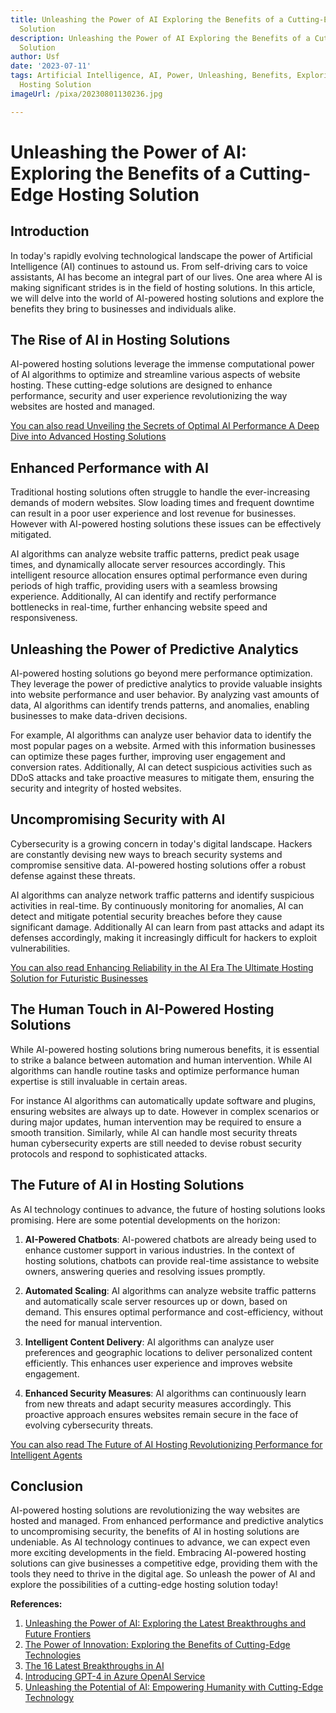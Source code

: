 ```yaml
---
title: Unleashing the Power of AI Exploring the Benefits of a Cutting-Edge Hosting
  Solution
description: Unleashing the Power of AI Exploring the Benefits of a Cutting-Edge Hosting
  Solution
author: Usf
date: '2023-07-11'
tags: Artificial Intelligence, AI, Power, Unleashing, Benefits, Exploring, Cutting-Edge,
  Hosting Solution
imageUrl: /pixa/20230801130236.jpg

---
```

# Unleashing the Power of AI: Exploring the Benefits of a Cutting-Edge Hosting Solution

## Introduction

In  today's rapidly evolving technological landscape  the power of Artificial Intelligence (AI) continues to astound us. From self-driving cars to voice assistants, AI has become an integral part of our lives.  One area where AI is making significant strides is in the field of hosting solutions. In this article, we will delve into the world of AI-powered hosting solutions  and explore the benefits they  bring to businesses and individuals  alike.

## The Rise of AI in Hosting Solutions

AI-powered hosting solutions leverage the immense computational power of AI algorithms to  optimize and streamline various aspects  of website hosting. These cutting-edge solutions are designed to enhance performance, security and user experience revolutionizing the way websites are hosted and managed.

[You can also read  Unveiling  the  Secrets of Optimal AI Performance A Deep Dive into Advanced Hosting Solutions](Unveiling%20the%20Secrets%20of%20Optimal%20AI%20Performance%20A%20Deep%20Dive%20into%20Advanced%20Hosting%20Solutions)


## Enhanced Performance with AI

Traditional hosting solutions often struggle to handle the ever-increasing demands of  modern  websites. Slow loading times and frequent downtime can result in a poor user experience and  lost revenue for businesses. However with AI-powered hosting solutions these issues  can be effectively mitigated.

AI algorithms can analyze website  traffic patterns, predict peak usage  times, and dynamically allocate  server resources accordingly. This intelligent resource  allocation ensures optimal performance even during periods  of high  traffic, providing users with  a seamless  browsing experience. Additionally, AI can identify and rectify performance bottlenecks in real-time, further  enhancing website speed  and responsiveness.

## Unleashing the Power  of Predictive Analytics

AI-powered hosting solutions go beyond mere performance  optimization. They leverage the power of predictive analytics to provide  valuable insights into website performance and user behavior.  By analyzing vast amounts of data, AI algorithms can identify trends patterns, and anomalies, enabling businesses to make data-driven decisions.

For  example,  AI algorithms can analyze user behavior data to identify the most popular pages on a website. Armed  with this information businesses can optimize these pages further, improving user engagement and conversion rates. Additionally, AI can detect suspicious activities such as DDoS attacks and take proactive measures to mitigate them, ensuring the security and integrity of hosted websites.

## Uncompromising Security with AI

Cybersecurity is a growing concern in  today's digital landscape.  Hackers are constantly devising new ways to breach security systems and compromise sensitive data. AI-powered hosting solutions offer a robust defense against  these threats.

AI algorithms can analyze network traffic  patterns and identify suspicious activities in real-time. By continuously monitoring for anomalies, AI can detect and mitigate  potential  security breaches before they cause  significant damage. Additionally AI can  learn  from past attacks and adapt its defenses accordingly, making  it increasingly difficult for hackers to exploit vulnerabilities.

[You can  also read Enhancing Reliability in the AI Era  The Ultimate Hosting Solution for Futuristic Businesses](Enhancing%20Reliability%20in%20the%20AI%20Era%20The%20Ultimate%20Hosting%20Solution%20for%20Futuristic%20Businesses)


## The  Human Touch in AI-Powered Hosting Solutions

While AI-powered hosting  solutions  bring  numerous benefits, it is essential  to strike a balance between automation and human intervention. While AI algorithms can handle routine tasks and optimize  performance human expertise  is still invaluable in certain areas.

For instance AI algorithms can automatically update software and plugins,  ensuring  websites are always up to date. However in complex scenarios or during major updates, human intervention may be required to ensure a smooth transition. Similarly, while  AI can handle most security threats  human cybersecurity experts are still needed to devise robust security protocols and respond to sophisticated attacks.

## The Future of AI in  Hosting Solutions

As  AI technology continues to advance, the future of hosting solutions looks promising. Here are  some potential developments on the horizon:

1. **AI-Powered Chatbots**: AI-powered chatbots are already being used to enhance  customer support in various industries. In the context  of hosting  solutions, chatbots can  provide real-time assistance to website owners,  answering queries and resolving issues promptly.

2.  **Automated Scaling**: AI algorithms can analyze website traffic patterns and automatically scale server resources up  or down, based on demand. This ensures optimal performance and cost-efficiency, without the need for  manual intervention.

3. **Intelligent Content Delivery**: AI algorithms can analyze user preferences and geographic locations to deliver personalized content efficiently.  This enhances user experience and improves website engagement.

4.  **Enhanced Security Measures**: AI algorithms  can  continuously learn from  new threats and adapt security measures accordingly. This  proactive approach ensures websites  remain secure in the face of evolving cybersecurity threats.

[You can also read The Future of AI Hosting Revolutionizing  Performance for Intelligent Agents](The%20Future%20of%20AI%20Hosting%20Revolutionizing%20Performance%20for%20Intelligent%20Agents)


## Conclusion

AI-powered hosting solutions are revolutionizing the  way websites  are hosted and managed. From enhanced performance and predictive analytics to uncompromising security,  the benefits of AI in hosting solutions are undeniable. As AI technology continues to advance, we can expect even more exciting  developments in the field. Embracing AI-powered hosting solutions can give businesses a competitive edge, providing them  with the tools they need to thrive in the digital age. So unleash the power of AI and explore the possibilities of a cutting-edge hosting solution today!

**References:**

1. [Unleashing the Power of  AI: Exploring the Latest Breakthroughs  and Future Frontiers](https://www.linkedin.com/pulse/unleashing-power-ai-exploring-latest-breakthroughs-future-trivedi)
2. [The Power of Innovation: Exploring the  Benefits of Cutting-Edge Technologies](https://technologyforlearners.com/the-power-of-innovation-exploring-the-benefits-of-cutting-edge-technologies/)
3. [The 16 Latest  Breakthroughs in AI](https://www.holisticseo.digital/ai/latest-news/)
4. [Introducing GPT-4 in Azure OpenAI Service](https://azure.microsoft.com/en-us/blog/introducing-gpt4-in-azure-openai-service/)
5. [Unleashing the Potential of AI: Empowering Humanity with Cutting-Edge  Technology](https://medium.com/@passcom9797/unleashing-the-potential-of-ai-empowering-humanity-with-cutting-edge-technology-f45d2b4df510?responsesOpen=true&sortBy=REVERSE_CHRON)